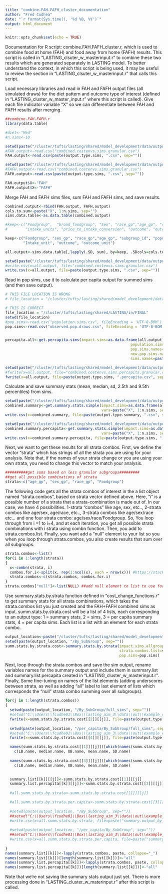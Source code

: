 ```yaml
---
title: "combine.FAH.FAFH_cluster_documentation"
author: "Fred Cudhea"
date: "`r format(Sys.time(), '%d %B, %Y')`"
output: html_document
---
```

<style>
pre {
  overflow-x: auto;
}
pre code {
  word-wrap: normal;
  white-space: pre;
}
</style>

```r
knitr::opts_chunk$set(echo = TRUE)
```
Documentation for R script: combine.FAH.FAFH_cluster.r, which is used to combine food at home (FAH) and food away from home (FAFH) results. This script is called in "LASTING_clsuter_w_masterinput.r" to combine these two results which are generated separately in LASTING model. To better understand the context, in which this script is being used, it may be useful to review the section in "LASTING_clsuter_w_masterinput.r" that calls this script.

Load necessary libraries and read in FAH and FAFH output files (all simulated draws) for the diet pattern and outcome type of interest (defined in "LASTING_cluster_w_master_input.r" where this script is called). Give each file indicator variable "X" so we can differentiate between FAH and FAFH results after merging.
```r
##combine.FAH.FAFH.r
library(data.table)

#diet<-"Med"
#n.sims<-10

setwd(paste("/cluster/tufts/lasting/shared/model_development/data/outputs/cost_env/", diet, "_diet_Gro", sep=""))
#FAH.output<-read.csv("combined.costenvs.sims.granular.csv")
FAH.output<-read.csv(paste(output.type.sims, ".csv", sep=""))

setwd(paste("/cluster/tufts/lasting/shared/model_development/data/outputs/cost_env/", diet, "_diet_Oth", sep=""))
#FAFH.output<-read.csv("combined.costenvs.sims.granular.csv")
FAFH.output<-read.csv(paste(output.type.sims, ".csv", sep=""))

FAH.output$X<-"FAH"
FAFH.output$X<-"FAFH"
```
Merge FAH and FAFH sims files, sum FAH and FAFH sims, and save results.
```r
combined.output<-rbind(FAH.output, FAFH.output)
cols.to.sum<-paste("X", 1:n.sims, sep="")
sims.data.table<-as.data.table(combined.output)

#keep<-c("Foodgroup",  "broad_foodgroup", "Sex", "race_gp","age_gp", "subgroup_id", "population",
#        "intake_units", "price_to_intake_conversion", "outcome", "outcome_unit")

keep<-c("Foodgroup", "sex_gp", "race_gp","age_gp", "subgroup_id", "population",
        "Intake_unit", "outcome", "outcome_unit")

all.output<-sims.data.table[,lapply(.SD, sum), by=keep, .SDcols=cols.to.sum]

setwd(paste("/cluster/tufts/lasting/shared/model_development/data/outputs/cost_env/", diet, "_diet_both", sep=""))
#write.csv(x=all.output, file="combined.costenvs.sims.granular.csv")
write.csv(x=all.output, file=paste(output.type.sims, ".csv", sep=""))
```

Read in pop sims, use it to calculate per capita output for summed sims (and then save output).
```r
# THIS FILE LOCATION IS WRONG
# file_location = "/cluster/tufts/lasting/shared/model_development/data/inputs"

# THIS IS CORRECT
file_location = "/cluster/tufts/lasting/shared/LASTING/in/FINAL"
setwd(file_location)
#pop.sims<-read.csv("population.sims.csv", fileEncoding = 'UTF-8-BOM')
pop.sims<-read.csv("observed.pop.draws.csv", fileEncoding = 'UTF-8-BOM')


percapita.all<-get.percapita.sims(impact.sims=as.data.frame(all.output), 
                                                        population.sims=pop.sims, 
                                                        pop.sims.names=paste("X", c(1:n.sims), sep=""), 
                                                        new.pop.sims.names=paste("pop", c(1:n.sims), sep=""), 
                                                        sims.names=paste("X", c(1:n.sims), sep=""))

setwd(paste("/cluster/tufts/lasting/shared/model_development/data/outputs/cost_env/", diet, "_diet_both/per_capita", sep=""))
#fwrite(x=all.output, file="combined.costenvs.sims.percapita.granular.csv")
fwrite(x=all.output, file=paste(output.type.sims, ".percapita.csv", sep=""))
```

Calculate and save summary stats (mean, median, sd, 2.5th and 9.5th percentiles) from sims. 
```r
setwd(paste("/cluster/tufts/lasting/shared/model_development/data/outputs/cost_env/", diet, "_diet_both", sep=""))
combined.summary<-get.summary.stats.simple(impact.sims=as.data.frame(all.output), 
                                           vars=paste("X", 1:n.sims, sep=""))
write.csv(x=combined.summary, file=paste(output.type.summary, ".csv", sep=""))

setwd(paste("/cluster/tufts/lasting/shared/model_development/data/outputs/cost_env/", diet, "_diet_both/per_capita", sep=""))
combined.summary.percapita<-get.summary.stats.simple(impact.sims=as.data.frame(percapita.all), 
                                           vars=paste("X", 1:n.sims, sep=""))
write.csv(x=combined.summary.percapita, file=paste(output.type.sims, ",percapita.csv", sep=""))
```

Next, we want to get these results for all strata combos. First, we define the vector "strata" which has strings of all the strata you are using for your analysis. Note that, if the names of your strata change or you are using your own strata, you need to change this vector to match your analysis. 
```r
##########get sums based on less granular subgroups#########
##get all possible combinations of strata
strata<-c("age_gp", "sex_gp", "race_gp", "Foodgroup")
```

The following code gets all the strata combos of interest in the a list object named "strata.combos", based on strata vector defined above. Here, "i" is a possible number of a strata that a strata-combination is made out of. In our case, we have 4 possibilities. 1-strata "combos" like age, sex, etc.., 2-strata combos like age/sex, age/race, etc.., 3-strata combos like age/sex/race etc... and one four strata combo: age/sex/race/Foodgroup. So, You loop through from i =1 to i=4, and at each iteration, you get all possible strata combinations with i strata using combn function. Then, you add  to strata.combos.list. Finally, you want add a "null" element to your list so you when you loop through strata.combos, you also create results that sum over all subgroups. 
```r
strata.combos<-list()
for(i in 1:length(strata))
{
  x<-combn(strata, i)
  combos.for.i<-split(x, rep(1:ncol(x), each = nrow(x))) #https://stackoverflow.com/questions/6819804/how-to-convert-a-matrix-to-a-list-of-column-vectors-in-r
  strata.combos<-c(strata.combos, combos.for.i)
}
strata.combos["null"]<-list(NULL) ##add null element to list to use for overall numbers
```

Use summary.stats.by.strata function defined in "cost_change_functions.r" to get summary stats for all strata combinations, which takes the strata.combos list you just created and the FAH+FAFH combined sims as input. summ.stats.by.strata.cost will be a list of 4 lists, each corresponding to an output type: 1 = summary stats, 2 = sims, 3 = per capita summary stats, 4 = per capita sims. Each list is a list with an element for each strata combo. 
```r
output_location<-paste("/cluster/tufts/lasting/shared/model_development/data/outputs/cost_env/", diet, "_diet_both", sep="")
setwd(paste(output_location, "/By_SubGroup", sep=""))
summ.stats.by.strata.cost<-summary.stats.by.strata(impact.sims.allgroups=all.output, 
                                                   strata.combos.list=strata.combos, 
                                                   pop.sims=pop.sims)
```

Next, loop through the strata combos and save the sim output, rename variables names for the summary output and include them in summary.list and summary.list.percapita created in "LASTING_cluster_w_masterinput.r". Finally, Some fine-tuning on names of the list elements (adding underscores between strata, as well as adding "all" label to last element of lists which corresponds the "null" strata combo summing over all subgroups).

```r
for(j in 1:length(strata.combos))
{
  setwd(paste(output_location, "/By_SubGroup/full_sims", sep=""))
  #setwd("C:\\Users\\fcudhe01\\Box\\lasting_aim_3\\data\\out\\example_cost\\BySubGroup\\full_sims")
  fwrite(x=summ.stats.by.strata.cost[[2]][[j]], file=paste(output.type.sims.bystrata,".sims.output_by_", paste(strata.combos[[j]], collapse='_'), ".csv", sep=""))
 
  setwd(paste(output_location, "/per_capita/By_SubGroup/full_sims", sep=""))
  #setwd("C:\\Users\\fcudhe01\\Box\\lasting_aim_3\\data\\out\\example_cost\\per_capita\\BySubGroup\\full_sims")
  fwrite(x=summ.stats.by.strata.cost[[4]][[j]], file=paste(output.type.sims.bystrata, ".sims.percapita.output_by_", paste(strata.combos[[j]], collapse='_'), ".csv", sep=""))

  names(summ.stats.by.strata.cost[[1]][[j]])[which(names(summ.stats.by.strata.cost[[1]][[j]]) %in% c("lower_bound (2.5th percentile)", "median", "upper_bound  (97.5th percentile)", "mean", "SD"))]<-
    c(LB.name, median.name, UB.name, mean.name, SD.name)
  
  names(summ.stats.by.strata.cost[[3]][[j]])[which(names(summ.stats.by.strata.cost[[3]][[j]]) %in% c("lower_bound (2.5th percentile)", "median", "upper_bound  (97.5th percentile)", "mean", "SD"))]<-
    c(LB.name, median.name, UB.name, mean.name, SD.name)

  
  summary.list[[k]][[j]]<-summ.stats.by.strata.cost[[1]][[j]]
  summary.list.percapita[[k]][[j]]<-summ.stats.by.strata.cost[[3]][[j]]
  
  #all.summ.stats.by.strata<-summ.stats.by.strata.cost[[1]][[j]]

  #all.summ.stats.by.strata.per.capita<-summ.stats.by.strata.cost[[3]][[j]]
  
  #setwd(paste(output_location, "/By_SubGroup", sep=""))
  ##setwd("C:\\Users\\fcudhe01\\Box\\lasting_aim_3\\data\\out\\example_cost\\BySubGroup")
  #write.csv(x=all.summ.stats.by.strata, file=paste("summary.output_by_", paste(strata.combos[[j]], collapse='_'), ".costenv.csv", sep=""))
  
  #setwd(paste(output_location, "/per_capita/By_SubGroup", sep=""))
  ##setwd("C:\\Users\\fcudhe01\\Box\\lasting_aim_3\\data\\out\\example_cost\\per_capita\\BySubGroup")
  #write.csv(x=all.summ.stats.by.strata.per.capita, file=paste("summary.output.percapita_by_", paste(strata.combos[[j]], collapse='_'), ".costenv.csv", sep=""))
  
}
names(summary.list[[k]])<-lapply(strata.combos, paste, collapse="_")
names(summary.list[[k]])[length(summary.list[[k]])]<-"all"
names(summary.list.percapita[[k]])<-lapply(strata.combos, paste, collapse="_")
names(summary.list.percapita[[k]])[length(summary.list[[k]])]<-"all"
```

Note that we're not saving the summary stats output just yet. There is more processing done in "LASTING_cluster_w_materinput.r" after this script is called.
